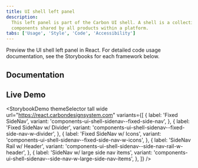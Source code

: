 ```yaml
---
title: UI shell left panel
description:
  This left panel is part of the Carbon UI shell. A shell is a collection of
  components shared by all products within a platform.
tabs: ['Usage', 'Style', 'Code', 'Accessibility']
---
```


<PageDescription>

Preview the UI shell left panel in React. For detailed code usage documentation,
see the Storybooks for each framework below.

</PageDescription>

## Documentation

<Row className="resource-card-group">
<Column colLg={4} colMd={4} noGutterSm>
  <ResourceCard
    subTitle="React"
    href="https://react.carbondesignsystem.com/?path=/story/components-ui-shell--fixed-side-nav"
    >

<MdxIcon name="react" />

  </ResourceCard>
</Column>
<Column colLg={4} colMd={4} noGutterSm>
  <ResourceCard
      subTitle="Web Components"
      href="https://web-components.carbondesignsystem.com/?path=/story/components-ui-shell--fixed-side-nav"
      >

<MdxIcon name="webcomponents" />

  </ResourceCard>
</Column>
<Column colLg={4} colMd={4} noGutterSm>
  <ResourceCard
      subTitle="Angular (Community)"
      href="https://angular.carbondesignsystem.com/?path=/story/components-ui-shell--side-navigation"
      >

<MdxIcon name="angular" />

  </ResourceCard>
</Column>
<Column colLg={4} colMd={4} noGutterSm>
  <ResourceCard
      subTitle="Vue (Community)"
      href="https://vue.carbondesignsystem.com/?path=/story/components-cvuishell--fixed-side-nav"
      >

<MdxIcon name="vue" />

  </ResourceCard>
</Column>
</Row>

## Live Demo

<StorybookDemo
  themeSelector
  tall
  wide
  url="https://react.carbondesignsystem.com"
  variants={[
    {
      label: 'Fixed SideNav',
      variant: 'components-ui-shell-sidenav--fixed-side-nav',
    },
    {
      label: 'Fixed SideNav w/ Divider',
      variant: 'components-ui-shell-sidenav--fixed-side-nav-w-divider',
    },
    {
      label: 'Fixed SideNav w/ Icons',
      variant: 'components-ui-shell-sidenav--fixed-side-nav-w-icons',
    },
    {
      label: 'SideNav Rail w/ Header',
      variant: 'components-ui-shell-sidenav--side-nav-rail-w-header',
    },
    {
      label: 'SideNav w/ large side nav items',
      variant: 'components-ui-shell-sidenav--side-nav-w-large-side-nav-items',
    },
  ]}
/>
